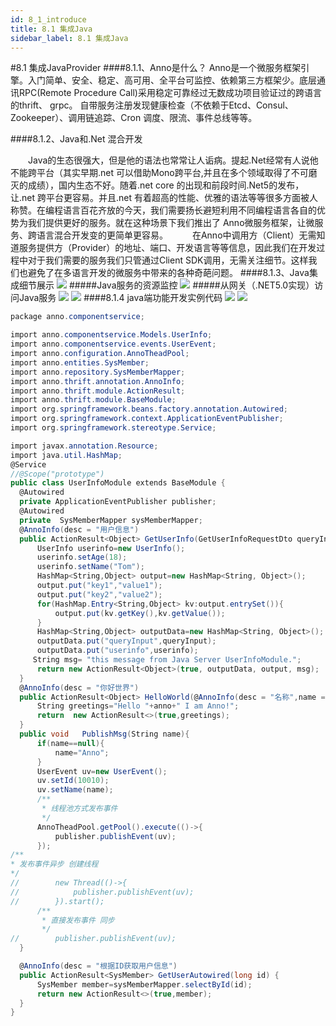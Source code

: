 ```yaml
---
id: 8_1_introduce
title: 8.1 集成Java
sidebar_label: 8.1 集成Java
---
```



#8.1 集成JavaProvider
####8.1.1、Anno是什么？
Anno是一个微服务框架引擎。入门简单、安全、稳定、高可用、全平台可监控、依赖第三方框架少。底层通讯RPC(Remote Procedure Call)采用稳定可靠经过无数成功项目验证过的跨语言的thrift、 grpc。 自带服务注册发现健康检查（不依赖于Etcd、Consul、Zookeeper）、调用链追踪、Cron 调度、限流、事件总线等等。

 ####8.1.2、Java和.Net 混合开发　

　　Java的生态很强大，但是他的语法也常常让人诟病。提起.Net经常有人说他不能跨平台（其实早期.net 可以借助Mono跨平台,并且在多个领域取得了不可磨灭的成绩），国内生态不好。随着.net core 的出现和前段时间.Net5的发布，让.net 跨平台更容易。并且.net 有着超高的性能、优雅的语法等等很多方面被人称赞。在编程语言百花齐放的今天，我们需要扬长避短利用不同编程语言各自的优势为我们提供更好的服务。就在这种场景下我们推出了 Anno微服务框架，让微服务、跨语言混合开发变的更简单更容易。　
　　在Anno中调用方（Client）无需知道服务提供方（Provider）的地址、端口、开发语言等等信息，因此我们在开发过程中对于我们需要的服务我们只管通过Client SDK调用，无需关注细节。这样我们也避免了在多语言开发的微服务中带来的各种奇葩问题。
  ####8.1.3、Java集成细节展示
  ![](https://www.showdoc.com.cn/server/api/attachment/visitfile/sign/c6b32a2072bee78119d3ac6fea4c7ba3)
  #####Java服务的资源监控
  ![](https://www.showdoc.com.cn/server/api/attachment/visitfile/sign/bbbb7f641181b4c031006f317e741566)
  #####从网关（.NET5.0实现）访问Java服务
  ![](https://www.showdoc.com.cn/server/api/attachment/visitfile/sign/8cd969b08254c15e3a0da60164561d99)
  ![](https://www.showdoc.com.cn/server/api/attachment/visitfile/sign/d713a49c708c4d6d3f947f8235bd5725)
  ####8.1.4 java端功能开发实例代码
  ![](https://www.showdoc.com.cn/server/api/attachment/visitfile/sign/5ac47e89afac13037474dbf1e45b9bc9)
  ![](https://www.showdoc.com.cn/server/api/attachment/visitfile/sign/98703aabe4427a3a62e4134fb40757ad)
  ```csharp
  package anno.componentservice;

import anno.componentservice.Models.UserInfo;
import anno.componentservice.events.UserEvent;
import anno.configuration.AnnoTheadPool;
import anno.entities.SysMember;
import anno.repository.SysMemberMapper;
import anno.thrift.annotation.AnnoInfo;
import anno.thrift.module.ActionResult;
import anno.thrift.module.BaseModule;
import org.springframework.beans.factory.annotation.Autowired;
import org.springframework.context.ApplicationEventPublisher;
import org.springframework.stereotype.Service;

import javax.annotation.Resource;
import java.util.HashMap;
@Service
//@Scope("prototype")
public class UserInfoModule extends BaseModule {
    @Autowired
    private ApplicationEventPublisher publisher;
    @Autowired
    private  SysMemberMapper sysMemberMapper;
    @AnnoInfo(desc = "用户信息")
    public ActionResult<Object> GetUserInfo(GetUserInfoRequestDto queryInput){
        UserInfo userinfo=new UserInfo();
        userinfo.setAge(18);
        userinfo.setName("Tom");
        HashMap<String,Object> output=new HashMap<String, Object>();
        output.put("key1","value1");
        output.put("key2","value2");
        for(HashMap.Entry<String,Object> kv:output.entrySet()){
            output.put(kv.getKey(),kv.getValue());
        }
        HashMap<String,Object> outputData=new HashMap<String, Object>();
        outputData.put("queryInput",queryInput);
        outputData.put("userinfo",userinfo);
       String msg= "this message from Java Server UserInfoModule.";
        return new ActionResult<Object>(true, outputData, output, msg);
    }
    @AnnoInfo(desc = "你好世界")
    public ActionResult<Object> HelloWorld(@AnnoInfo(desc = "名称",name = "name",required = false,defaultValue = "Anno Default Value") String anno){
        String greetings="Hello "+anno+" I am Anno!";
        return  new ActionResult<>(true,greetings);
    }
    public void   PublishMsg(String name){
        if(name==null){
            name="Anno";
        }
        UserEvent uv=new UserEvent();
        uv.setId(10010);
        uv.setName(name);
        /**
         * 线程池方式发布事件
         */
        AnnoTheadPool.getPool().execute(()->{
            publisher.publishEvent(uv);
        });
/**
 * 发布事件异步 创建线程
 */
//        new Thread(()->{
//            publisher.publishEvent(uv);
//        }).start();
        /**
         * 直接发布事件 同步
         */
//        publisher.publishEvent(uv);
    }

    @AnnoInfo(desc = "根据ID获取用户信息")
    public ActionResult<SysMember> GetUserAutowired(long id) {
        SysMember member=sysMemberMapper.selectById(id);
        return new ActionResult<>(true,member);
    }
}
  ```
